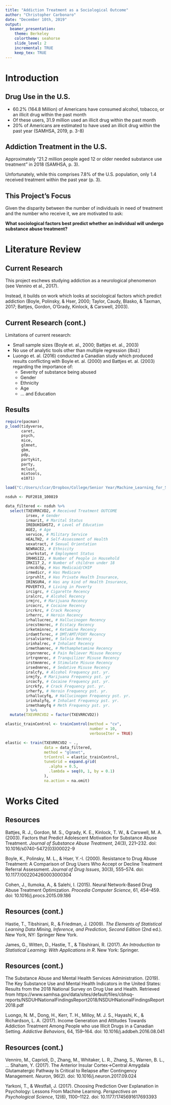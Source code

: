 ```yaml
---
title: "Addiction Treatment as a Sociological Outcome"
author: "Christopher Carbonaro"
date: "December 10th, 2019"
output: 
  beamer_presentation:
    theme: Berkeley
    colortheme: seahorse
    slide_level: 2
    incremental: TRUE
    keep_tex: TRUE
---
```


# Introduction

## Drug Use in the U.S.

- 60.2% (164.8 Million) of Americans have consumed alcohol, tobacco, or an illicit drug within the past month
- Of these users, 31.9 million used an illicit drug within the past month
- 20% of Americans are estimated to have used an illicit drug within the past year (SAMHSA, 2019, p. 3-8)


## Addiction Treatment in the U.S.

Approximately "21.2 million people aged 12 or older needed substance use treatment" in 2018 (SAMHSA, p. 3).

Unfortunately, while this comprises 7.8% of the U.S. population, only 1.4 received treatment within the past year (p. 3).

## This Project's Focus

Given the disparity between the number of individuals in need of treatment and the number who receive it, we are motivated to ask:

**What sociological factors best predict whether an individual will undergo substance abuse treatment?**


# Literature Review

## Current Research

This project eschews studying addiction as a neurological phenomenon (see Venniro et al., 2017).

Instead, it builds on work which looks at sociological factors which predict addiction (Boyle, Polinsky, & Hser, 2000; Taylor, Caudy, Blasko, & Taxman, 2017; Battjes, Gordon, O’Grady, Kinlock, & Carswell, 2003).

## Current Research (cont.)

Limitations of current research:

- Small sample sizes (Boyle et. al., 2000; Battjes et. al., 2003)
- No use of analytic tools other than multiple regression (*Ibid*.)
- Luongo et. al. (2016) conducted a Canadian study which produced results conflicting with Boyle et. al. (2000) and Battjes et. al. (2003) regarding the importance of:
  - Severity of substance being abused
  - Gender
  - Ethnicity
  - Age
  - ... and Education
  
## Results

```r
require(pacman)
p_load(tidyverse,
       caret,
       psych,
       mice,
       glmnet,
       gbm,
       pdp,
       partykit,
       party,
       mclust,
       mixtools,
       e1071)

load("C:/Users/clcar/Dropbox/College/Senior Year/Machine_Learning_for_Social_Science/Final_Project/NSDUH-2018/NSDUH_2018.RData")

nsduh <- PUF2018_100819

data_filtered <- nsduh %>%
  select(TXEVRRCVD2, # Received Treatment OUTCOME
         irsex, # Gender
         irmarit, # Marital Status
         IREDUHIGHST2, # Level of Education
         AGE2, # Age
         service, # Military Service
         HEALTH2, # Self-Assessment of Health
         sexatract, # Sexual Orientation
         NEWRACE2, # Ethnicity
         irwrkstat, # Employment Status
         IRHHSIZ2, # Number of People in Household
         IRKI17_2, # Number of children under 18
         irmcdchp, # Has Medicaid/CHIP
         irmedicr, # Has Medicare
         irprvhlt, # Has Private Health Insurance,
         IRINSUR4, # Has any kind of Health Insurance,
         POVERTY3, # Living in Poverty
         ircigrc, # Cigarette Recency
         iralcrc, # Alcohol Recency
         irmjrc, # Marijuana Recency
         ircocrc, # Cocaine Recency
         ircrkrc, # Crack Recency
         irherrc, # Heroin Recency
         irhallucrec, # Hallucinogen Recency
         irecstmorec, # Ecstacy Recency
         irketminrec, # Ketamine Recency
         irdamtfxrec, # DMT/AMT/FOXY Recency
         irsalviarec, # Salvia Recency
         irinhalrec, # Inhalant Recency
         irmethamrec, # Methamphetamine Recency
         irpnrnmrec, # Pain Reliever Misuse Recency
         irtrqnmrec, # Tranquilizer Misuse Recency
         irstmnmrec, # Stimulate Misuse Recency
         irsednmrec, # Sedative Misuse Recency
         iralcfy, # Alcohol Frequency pst. yr.
         irmjfy, # Marijuana Frequency pst. yr
         ircocfy, # Cocaine Frequency pst. yr.
         ircrkfy, # Crack Frequency pst. yr.
         irherfy, # Heroin Frequency pst. yr.
         irhallucyfq, # Hallucinogen Frequency pst. yr.
         irinhalyfq, # Inhalant Frequency pst. yr.
         irmethamyfq # Meth Frequency pst. yr.
         ) %>%
  mutate(TXEVRRCVD2 = factor(TXEVRRCVD2))

elastic_trainControl <- trainControl(method = "cv",
                                     number = 10,
                                     verboseIter = TRUE)

elastic <- train(TXEVRRCVD2 ~ .,
                 data = data_filtered,
                 method = "glmnet",
                 trControl = elastic_trainControl,
                 tuneGrid = expand.grid(
                   .alpha = 0.5,
                   .lambda = seq(0, 1, by = 0.1)
                 ),
                 na.action = na.omit)


```

# Works Cited

## Resources

Battjes, R. J., Gordon, M. S., Ogrady, K. E., Kinlock, T. W., & Carswell, M. A. (2003). Factors that Predict Adolescent Motivation for Substance Abuse Treatment. *Journal of Substance Abuse Treatment*, 24(3), 221–232. doi: 10.1016/s0740-5472(03)00022-9

Boyle, K., Polinsky, M. L., & Hser, Y.-I. (2000). Resistance to Drug Abuse Treatment: A Comparison of Drug Users Who Accept or Decline Treatment Referral Assessment. *Journal of Drug Issues*, 30(3), 555–574. doi: 10.1177/002204260003000304

Cohen, J., Ilumoka, A., & Salehi, I. (2015). Neural Network-Based Drug Abuse Treatment Optimization. *Procedia Computer Science*, 61, 454–459. doi: 10.1016/j.procs.2015.09.186

## Resources (cont.)

Hastie, T., Tibshirani, R., & Friedman, J. (2009). *The Elements of Statistical Learning Data Mining, Inference, and Prediction, Second Edition* (2nd ed.). New York, NY: Springer New York.

James, G., Witten, D., Hastie, T., & Tibshirani, R. (2017). *An Introduction to Statistical Learning: With Applications in R*. New York: Springer.

## Resources (cont.)

The Substance Abuse and Mental Health Services Administration. (2019). The Key Substance Use and Mental Health Indicators in the United States: Results from the 2018 National Survey on Drug Use and Health. Retrieved from https://www.samhsa.gov/data/sites/default/files/cbhsq-reports/NSDUHNationalFindingsReport2018/NSDUHNationalFindingsReport2018.pdf

Luongo, N. M., Dong, H., Kerr, T. H., Milloy, M. J. S., Hayashi, K., & Richardson, L. A. (2017). Income Generation and Attitudes Towards Addiction Treatment Among People who use Illicit Drugs in a Canadian Setting. *Addictive Behaviors*, 64, 159–164. doi: 10.1016/j.addbeh.2016.08.041

## Resources (cont.)

Venniro, M., Caprioli, D., Zhang, M., Whitaker, L. R., Zhang, S., Warren, B. L., … Shaham, Y. (2017). The Anterior Insular Cortex→Central Amygdala Glutamatergic Pathway Is Critical to Relapse after Contingency Management. *Neuron*, 96(2). doi: 10.1016/j.neuron.2017.09.024

Yarkoni, T., & Westfall, J. (2017). Choosing Prediction Over Explanation in Psychology: Lessons From Machine Learning. *Perspectives on Psychological Science*, 12(6), 1100–1122. doi: 10.1177/1745691617693393

